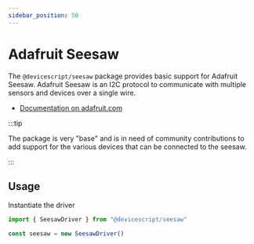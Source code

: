 ```yaml
---
sidebar_position: 50
---
```


# Adafruit Seesaw

The `@devicescript/seesaw` package provides basic support for Adafruit Seesaw. Adafruit Seesaw is an I2C protocol to communicate with multiple sensors and devices over a single wire.

-   [Documentation on adafruit.com](https://learn.adafruit.com/adafruit-seesaw-atsamd09-breakout/overview)

:::tip

The package is very "base" and is in need of community contributions to add support for the various devices that can be connected to the seesaw.

:::

## Usage

Instantiate the driver

```ts
import { SeesawDriver } from "@devicescript/seesaw"

const seesaw = new SeesawDriver()
```
